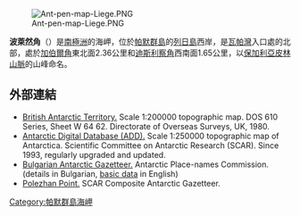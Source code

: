 [[Image:Ant-pen-map-Liege.PNG|thumb]]

{{coord|64|02|52|S|62|02|50|W|display=title}}

'''波萊然角'''（{{lang-en|Polezhan Point}}）是[[南極洲|南極洲]]的海岬，位於[[帕默群島|帕默群島]]的[[列日島|列日島]]西岸，是[[瓦帕灣|瓦帕灣]]入口處的北部，處於[[加伯爾角|加伯爾角]]東北面2.36公里和[[迪斯利察角|迪斯利察角]]西南面1.65公里，以[[保加利亞|保加利亞]][[皮林山脈|皮林山脈]]的山峰命名。

==外部連結==
* [http://data.aad.gov.au/aadc/mapcat/display_map.cfm?map_id=3217 British Antarctic Territory.] {{Wayback|url=http://data.aad.gov.au/aadc/mapcat/display_map.cfm?map_id=3217 |date=20131110123643 }}  Scale 1:200000 topographic map.  DOS 610 Series, Sheet W 64 62.  Directorate of Overseas Surveys, UK, 1980.
* [http://www.add.scar.org Antarctic Digital Database (ADD).] {{Wayback|url=http://www.add.scar.org/ |date=20170305000653 }} Scale 1:250000 topographic map of Antarctica. Scientific Committee on Antarctic Research (SCAR). Since 1993, regularly upgraded and updated.
* [http://apcbg.org/gazet-bg.doc Bulgarian Antarctic Gazetteer.] {{Wayback|url=http://apcbg.org/gazet-bg.doc |date=20160206203828 }} Antarctic Place-names Commission. (details in Bulgarian, [http://apcbg.org/gazet.htm basic data] {{Wayback|url=http://apcbg.org/gazet.htm |date=20160304071225 }} in English)
* [https://data.aad.gov.au/aadc/gaz/scar/display_name.cfm?gaz_id=137736 Polezhan Point.] {{Wayback|url=https://data.aad.gov.au/aadc/gaz/scar/display_name.cfm?gaz_id=137736 |date=20200613061340 }} SCAR Composite Antarctic Gazetteer.

{{DEFAULTSORT:Polezhan Point}}
[[Category:帕默群島海岬|Category:帕默群島海岬]]


{{PalmerArchipelago-geo-stub}}